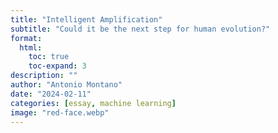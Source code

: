 ```yaml
---
title: "Intelligent Amplification"
subtitle: "Could it be the next step for human evolution?"
format:
  html:
    toc: true
    toc-expand: 3
description: ""
author: "Antonio Montano"
date: "2024-02-11"
categories: [essay, machine learning]
image: "red-face.webp"
---
```


